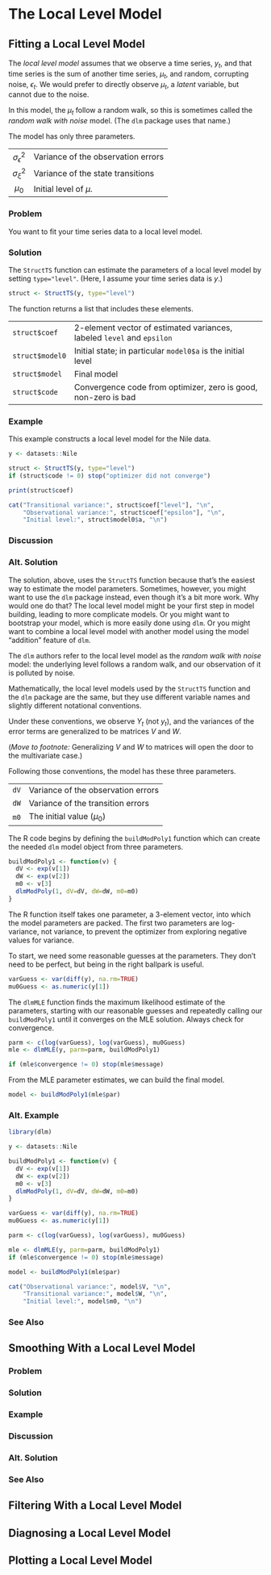 # The Local Level Model {#localLevel}

## Fitting a Local Level Model

The *local level model* assumes that we observe a time series, $y_{t}$,
and that time series is the sum of another time series, $\mu_{t}$,
and random, corrupting noise, $\epsilon_{t}$.
We would prefer to directly observe $\mu_{t}$,
a *latent* variable,
but cannot due to the noise.

\begin{eqnarray*}
  y_{t} & = & \mu_{t} + \epsilon_{t}, \qquad \epsilon_{t} \sim N(0, \sigma_{\epsilon}^{2}) \\
  \mu_{t} & = & \mu_{t-1} + \xi_{t}, \qquad \xi_{t} \sim N(0, \sigma_{\xi}^{2})
\end{eqnarray*}

In this model, the $\mu_{t}$ follow a random walk,
so this is sometimes called the *random walk with noise* model.
(The `dlm` package uses that name.)

The model has only three parameters.

------------------------- -----------------------------------
 $\sigma_{\epsilon}^{2}$  Variance of the observation errors
 $\sigma_{\xi}^{2}$       Variance of the state transitions
 $\mu_{0}$                Initial level of $\mu$.
------------------------- -----------------------------------

### Problem {-}
You want to fit your time series data to a local level model.

### Solution {-}
The `StructTS` function can estimate the parameters of a local level model
by setting `type="level"`.
(Here, I assume your time series data is $y$.)

```r
struct <- StructTS(y, type="level")
```

The function returns a list that includes these elements.

----------------- -------------------------------------------------------------------------------
`struct$coef`     2-element vector of estimated variances, labeled `level` and `epsilon`
`struct$model0`   Initial state; in particular `model0$a` is the initial level
`struct$model`    Final model
`struct$code`     Convergence code from optimizer, zero is good, non-zero is bad
----------------- -----------------------------------------------------------------------------

### Example {-}
This example constructs a local level model for the Nile data.
```r
y <- datasets::Nile

struct <- StructTS(y, type="level")
if (struct$code != 0) stop("optimizer did not converge")

print(struct$coef)

cat("Transitional variance:", struct$coef["level"], "\n",
    "Observational variance:", struct$coef["epsilon"], "\n",
    "Initial level:", struct$model0$a, "\n")
```

### Discussion {-}

### Alt. Solution {-}

The solution, above,
uses the `StructTS` function because that's the easiest way to estimate the model parameters.
Sometimes, however, you might want to use the `dlm` package instead,
even though it's a bit more work.
Why would one do that?
The local level model might be your first step in model building,
leading to more complicate models.
Or you might want to bootstrap your model, which is more easily done using `dlm`.
Or you might want to combine a local level model with another model
using the model "addition" feature of `dlm`.

The `dlm` authors refer to the local level model as
the _random walk with noise_ model:
the underlying level follows a random walk,
and our observation of it is polluted by noise.

Mathematically, the local level models used by the `StructTS` function and the `dlm` package
are the same,
but they use different variable names
and slightly different notational conventions.

\begin{eqnarray*}
  Y_{t} & = & \mu_{t} + v_{t}, \qquad v_{t} \sim N(0, V) \\
  \mu_{t} & = & \mu_{t-1} + w_{t}, \qquad w_{t} \sim N(0, W)
\end{eqnarray*}

Under these conventions,
we observe $Y_{t}$ (not $y_{t}$),
and the variances of the error terms are generalized to be matrices $V$ and $W$.

(*Move to footnote:* Generalizing $V$ and $W$ to matrices will open the door to the multivariate case.)

Following those conventions, the model has these three parameters.

------ ------------------------------------
 `dV`  Variance of the observation errors
 `dW`  Variance of the transition errors
 `m0`  The initial value ($\mu_{0}$)
------ ------------------------------------

The R code begins by defining the `buildModPoly1` function
which can create the needed `dlm` model object from three parameters.

```r
buildModPoly1 <- function(v) {
  dV <- exp(v[1])
  dW <- exp(v[2])
  m0 <- v[3]
  dlmModPoly(1, dV=dV, dW=dW, m0=m0)
}
```

The R function itself takes one parameter, a 3-element vector,
into which the model parameters are packed.
The first two parameters are log-variance, not variance,
to prevent the optimizer from exploring negative values for variance.

To start, we need some reasonable guesses at the parameters.
They don't need to be perfect, but being in the right ballpark is useful.
```r
varGuess <- var(diff(y), na.rm=TRUE)
mu0Guess <- as.numeric(y[1])
```

The `dlmMLE` function finds the maximum likelihood estimate of the parameters,
starting with our reasonable guesses and
repeatedly calling our `buildModPoly1` until it converges on the MLE solution.
Always check for convergence.

```r
parm <- c(log(varGuess), log(varGuess), mu0Guess)
mle <- dlmMLE(y, parm=parm, buildModPoly1)

if (mle$convergence != 0) stop(mle$message)
```

From the MLE parameter estimates, we can build the final model.
```r
model <- buildModPoly1(mle$par)
```

### Alt. Example {-}

```r
library(dlm)

y <- datasets::Nile

buildModPoly1 <- function(v) {
  dV <- exp(v[1])
  dW <- exp(v[2])
  m0 <- v[3]
  dlmModPoly(1, dV=dV, dW=dW, m0=m0)
}

varGuess <- var(diff(y), na.rm=TRUE)
mu0Guess <- as.numeric(y[1])

parm <- c(log(varGuess), log(varGuess), mu0Guess)

mle <- dlmMLE(y, parm=parm, buildModPoly1)
if (mle$convergence != 0) stop(mle$message)

model <- buildModPoly1(mle$par)

cat("Observational variance:", model$V, "\n",
    "Transitional variance:", model$W, "\n",
    "Initial level:", model$m0, "\n")
```

### See Also {-}

## Smoothing With a Local Level Model

### Problem {-}

### Solution {-}

### Example {-}

### Discussion {-}

### Alt. Solution {-}

### See Also {-}

## Filtering With a Local Level Model

## Diagnosing a Local Level Model

## Plotting a Local Level Model
